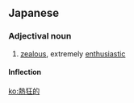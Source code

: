 ==Japanese==
{{ja-kanjitab|ねつ|k1=ねっ|きょう|てき|yomi=on}}

===Adjectival noun===
{{ja-adj|infl=na|ねっきょうてき}}

# [[zealous]], extremely [[enthusiastic]]

====Inflection====
{{ja-na|熱狂的|ねっきょうてき}}

[[ko:熱狂的]]